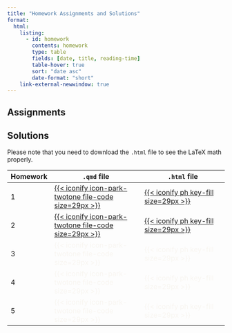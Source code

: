 ```yaml
---
title: "Homework Assignments and Solutions"
format: 
  html:
    listing: 
      - id: homework
        contents: homework
        type: table
        fields: [date, title, reading-time]
        table-hover: true
        sort: "date asc"
        date-format: "short"
    link-external-newwindow: true
---
```


## Assignments

::: {#homework}
:::

## Solutions

Please note that you need to download the `.html` file to see the LaTeX math properly.

| Homework | `.qmd` file                                                                                                                                                                                                                                                             | `.html` file                                                                                                                                                                                                                                             |
|-------------|-------------------------------|-----------------------------|
| 1        | [[{{< iconify icon-park-twotone file-code size=29px >}}](https://ohsuitg-my.sharepoint.com/:u:/r/personal/wakim_ohsu_edu/Documents/Teaching/Classes/S2024_BSTA_513_613/Student_files/HW_solns/HW1/HW1_solns_BSTA_513.qmd?csf=1&web=1&e=MET7cM)]{style="color:#f8f5f0;"} | [[{{< iconify ph key-fill size=29px >}}](https://ohsuitg-my.sharepoint.com/:u:/r/personal/wakim_ohsu_edu/Documents/Teaching/Classes/S2024_BSTA_513_613/Student_files/HW_solns/HW1/HW1_solns_BSTA_513.html?csf=1&web=1&e=Dh0Pv1)]{style="color:#f8f5f0;"} |
| 2        | [[{{< iconify icon-park-twotone file-code size=29px >}}](https://ohsuitg-my.sharepoint.com/:u:/r/personal/wakim_ohsu_edu/Documents/Teaching/Classes/S2024_BSTA_513_613/Student_files/HW_solns/HW2/HW2_solns_BSTA_513.qmd?csf=1&web=1&e=qA4XoU)]{style="color:#f8f5f0;"} | [[{{< iconify ph key-fill size=29px >}}](https://ohsuitg-my.sharepoint.com/:u:/r/personal/wakim_ohsu_edu/Documents/Teaching/Classes/S2024_BSTA_513_613/Student_files/HW_solns/HW2/HW2_solns_BSTA_513.html?csf=1&web=1&e=fxDtZq)]{style="color:#f8f5f0;"} |
| 3        | [{{< iconify icon-park-twotone file-code size=29px >}}]{style="color:#f8f5f0;"}                                                                                                                                                                                         | [{{< iconify ph key-fill size=29px >}}]{style="color:#f8f5f0;"}                                                                                                                                                                                          |
| 4        | [{{< iconify icon-park-twotone file-code size=29px >}}]{style="color:#f8f5f0;"}                                                                                                                                                                                         | [{{< iconify ph key-fill size=29px >}}]{style="color:#f8f5f0;"}                                                                                                                                                                                          |
| 5        | [{{< iconify icon-park-twotone file-code size=29px >}}]{style="color:#f8f5f0;"}                                                                                                                                                                                         | [{{< iconify ph key-fill size=29px >}}]{style="color:#f8f5f0;"}                                                                                                                                                                                          |
